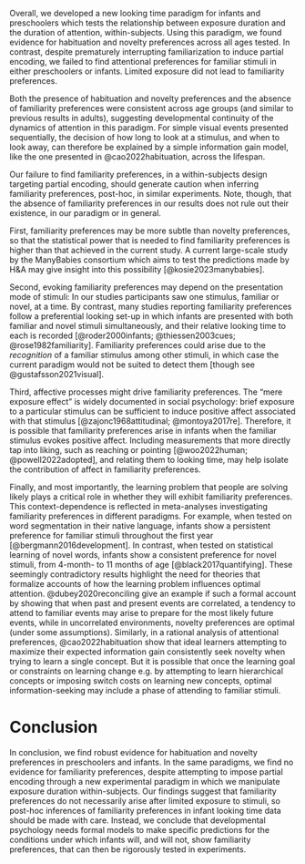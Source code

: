 Overall, we developed a new looking time paradigm for infants and preschoolers which tests the relationship between exposure duration and the duration of attention, within-subjects. Using this paradigm, we found evidence for habituation and novelty preferences across all ages tested. In contrast, despite prematurely interrupting familiarization to induce partial encoding, we failed to find attentional preferences for familiar stimuli in either preschoolers or infants. Limited exposure did not lead to familiarity preferences. 

Both the presence of habituation and novelty preferences and the absence of familiarity preferences were consistent across age groups (and similar to previous results in adults), suggesting developmental continuity of the dynamics of attention in this paradigm. For simple visual events presented sequentially, the decision of how long to look at a stimulus, and when to look away, can therefore be explained by a simple information gain model, like the one presented in @cao2022habituation, across the lifespan. 

Our failure to find familiarity preferences, in a within-subjects design targeting partial encoding, should generate caution when inferring familiarity preferences, post-hoc, in similar experiments. Note, though, that the absence of familiarity preferences in our results does not rule out their existence, in our paradigm or in general. 

First, familiarity preferences may be more subtle than novelty preferences, so that the statistical power that is needed to find familiarity preferences is higher than that achieved in the current study. A current large-scale study by the ManyBabies consortium which aims to test the predictions made by H&A may give insight into this possibility [@kosie2023manybabies].  

Second, evoking familiarity preferences may depend on the presentation mode of stimuli: In our studies participants saw one stimulus, familiar or novel, at a time. By contrast, many studies reporting familiarity preferences follow a preferential looking set-up in which infants are presented with both familiar and novel stimuli simultaneously, and their relative looking time to each is recorded [@roder2000infants; @thiessen2003cues; @rose1982familiarity]. Familiarity preferences could arise due to the *recognition* of a familiar stimulus among other stimuli, in which case the current paradigm would not be suited to detect them [though see @gustafsson2021visual].

Third, affective processes might drive familiarity preferences. The “mere exposure effect” is widely documented in social psychology: brief exposure to a particular stimulus can be sufficient to induce positive affect associated with that stimulus [@zajonc1968attitudinal; @montoya2017re]. Therefore, it is possible that familiarity preferences arise in infants when the familiar stimulus evokes positive affect. Including measurements that more directly tap into liking, such as reaching or pointing [@woo2022human; @powell2022adopted], and relating them to looking time, may help isolate the contribution of affect in familiarity preferences.

Finally, and most importantly, the learning problem that people are solving likely plays a critical role in whether they will exhibit familiarity preferences. This context-dependence is reflected in meta-analyses investigating familiarity preferences in different paradigms. For example, when tested on word segmentation in their native language, infants show a persistent preference for familiar stimuli throughout the first year [@bergmann2016development]. In contrast, when tested on statistical learning of novel words, infants show a consistent preference for novel stimuli, from 4-month- to 11 months of age [@black2017quantifying]. These seemingly contradictory results highlight the need for theories that formalize accounts of how the learning problem influences optimal attention. @dubey2020reconciling give an example if such a formal account by showing that when past and present events are correlated, a tendency to attend to familiar events may arise to prepare for the most likely future events, while in uncorrelated environments, novelty preferences are optimal (under some assumptions). Similarly, in a rational analysis of attentional preferences, @cao2022habituation show that ideal learners attempting to maximize their expected information gain consistently seek novelty when trying to learn a single concept. But it is possible that once the learning goal or constraints on learning change e.g. by attempting to learn hierarchical concepts or imposing switch costs on learning new concepts, optimal information-seeking may include a phase of attending to familiar stimuli.

# Conclusion 

In conclusion, we find robust evidence for habituation and novelty preferences in preschoolers and infants. In the same paradigms, we find no evidence for familiarity preferences, despite attempting to impose partial encoding through a new experimental paradigm in which we manipulate exposure duration within-subjects. Our findings suggest that familiarity preferences do not necessarily arise after limited exposure to stimuli, so post-hoc inferences of familiarity preferences in infant looking time data should be made with care. Instead, we conclude that developmental psychology needs formal models to make specific predictions for the conditions under which infants will, and will not, show familiarity preferences, that can then be rigorously tested in experiments.